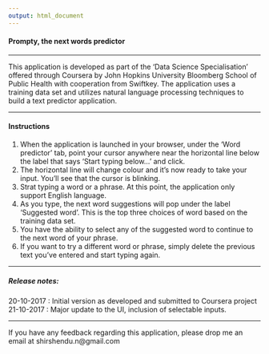 ---
output: html_document
---


#### Prompty, the next words predictor 

----

This application is developed as part of the 'Data Science Specialisation' offered through Coursera by John Hopkins University Bloomberg School of Public Health with cooperation from Swiftkey. The application uses a training data set and utilizes natural language processing techniques to build a text predictor application.

----


#### Instructions

1.	When the application is launched in your browser, under the 'Word predictor' tab, point your cursor anywhere near the horizontal line below the label that says 'Start typing below...'  and click.
2.	The horizontal line will change colour and it's now ready to take your input. You'll see that the cursor is blinking.
3.	Strat typing a word or a phrase. At this point, the application only support English language. 
4.	As you type, the next word suggestions will pop under the label 'Suggested word'. This is the top three choices of word based on the training data set.
5.	You have the ability to select any of the suggested word to continue to the next word of your phrase.
6.	If you want to try a different word or phrase, simply delete the previous text you've entered and start typing again.

----

##### Release notes:
20-10-2017 : Initial version as developed and submitted to Coursera project  
21-10-2017 : Major update to the UI, inclusion of selectable inputs.

----

If you have any feedback regarding this application, please drop me an email at shirshendu.n@gmail.com

